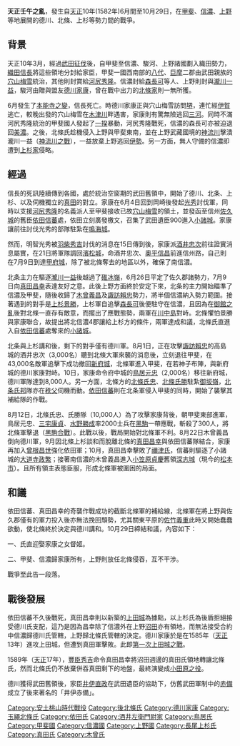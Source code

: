 {{Campaignbox 後北條氏重大戰役}}
{{Campaignbox 德川家重大戰役}}
'''天正壬午之亂'''，發生自[[天正_(日本)|天正]]10年(1582年)6月間至10月29日，在[[甲斐|甲斐]]、[[信濃|信濃]]、[[上野|上野]]等地展開的德川、北條、上杉等勢力間的戰爭。

== 背景 ==

天正10年3月，經過[[武田征伐|武田征伐]]後，自甲斐至信濃、駿河、上野諸國劃入織田勢力，[[織田信長|織田信長]]將這些領地分封給家臣，甲斐一國西南部的[[八代|八代]]、[[巨摩|巨摩]]二郡由武田親族的[[穴山梅雪|穴山梅雪]]統治，其他則封賞給[[河尻秀隆|河尻秀隆]]。信濃封給[[森長可|森長可]]等人、上野則封與[[瀧川一益|瀧川一益]]，駿河由贈與盟友[[德川家康|德川家康]]，曾在戰中出力的[[後北條氏|北條家]]則一無所獲。

6月發生了[[本能寺之變|本能寺之變]]，信長死亡。時德川家康正與穴山梅雪訪問[[堺|堺]]，連忙經[[伊賀國|伊賀]]逃亡，較晚出發的穴山梅雪在[[木津川|木津川]]畔遇害，家康則有驚無險逃回[[三河|三河]]。同時不滿河尻秀隆統治的甲斐國人發起了[[一揆|一揆]]暴動，河尻秀隆戰死，信濃的森長可亦被迫退回[[美濃國|美濃]]。之後，北條氏趁機侵入上野與甲斐東南，並在上野武藏國境的[[神流川|神流川]]擊潰瀧川一益（[[神流川之戰|神流川之戰]]），一益放棄上野逃回[[伊勢國|伊勢]]。另一方面，無人守備的信濃即遭到[[上杉家|上杉家]]侵略。

== 經過 ==

信長的死訊陸續傳到各國，處於統治空窗期的武田舊領中，開始了德川、北条、上杉、以及伺機獨立的[[真田氏|真田]]的對立。家康在6月4日回到岡崎後發起[[明智光秀|光秀]]討伐軍，同時以支援[[河尻秀隆|河尻秀隆]]的名義派人至甲斐接收已故[[穴山梅雪|穴山梅雪]]的領土，並發函至信州[[佐久城|佐久城]]的舊臣[[依田信蕃|依田信蕃]]處，依田立刻廣發檄文，召集了武田遺臣900進入[[小諸城|小諸城]]。家康讓前往討伐光秀的部隊駐紮在[[鳴海城|鳴海城]]。

然而，明智光秀被[[羽柴秀吉|羽柴秀吉]]討伐的消息在15日傳到後，家康派[[酒井忠次|酒井忠次]]前往證實消息屬實，在21日將軍隊調回[[濱松城|濱松城]]，命酒井忠次、[[奧平信昌|奧平信昌]]前進信州路，自己則在7月9日到達[[甲府城|甲府城]]，除了被北條奪去的地區以外，確保了南信濃。

北条主力在驅逐[[瀧川一益|瀧川一益]]後越過了[[碓冰嶺|碓冰嶺]]，6月26日平定了佐久郡諸勢力，7月9日向[[真田昌幸|真田昌幸]]表達友好之意。此後上野方面終於安定下來，北条的主力開始瞄準了信濃及甲斐，隨後收歸了[[木曾義昌|木曾義昌]]及[[諏訪賴忠|諏訪賴忠]]勢力，將半個信濃納入勢力範圍。接著遇到的對手是[[上杉景勝|上杉景勝]]，上杉軍自追擊[[森長可|森長可]]後便駐守在信濃，且因為在[[御館之亂|御館之亂]]後對北條一直存有敵意，而擺出了應戰態勢，兩軍在[[川中島|川中島]]對峙。北條懼怕景勝與家康聯合，故提出將北信濃4郡讓給上杉方的條件，兩軍達成和議，北條氏直進入自[[依田信蕃|依田信蕃]]處奪來的[[小諸城|小諸城]]。

北条與上杉講和後，剩下的對手僅有德川軍。8月1日，正在攻擊[[諏訪賴忠|諏訪賴忠]]的高島城的酒井忠次（3,000名）聽到北條大軍來襲的消息後，立刻退往甲斐，在43,000名敵軍追擊下成功撤回[[新府城|新府城]]，北條軍進入甲斐，在若神子布陣，與新府城的德川家康對峙。10日，家康命令府中城的[[鳥居元忠|鳥居元忠]]（2,000名）移往新府城，德川軍隊達到8,000人。另一方面，北條方的[[北條氏忠|北條氏忠]]、[[北條氏勝|北條氏勝]]駐紮[[御坂嶺|御坂嶺]]，[[北条氏邦|北条氏邦]]隊亦在[[秩父|秩父]]伺機而動。[[依田信蕃|依田信蕃]]則在北条軍侵入甲斐的同時，開始了襲擊其補給隊的作戰。

8月12日，北條氏忠、氏勝隊（10,000人）為了攻擊家康背後，朝甲斐東部進軍，鳥居元忠、[[三宅康貞|三宅康貞]]、[[水野勝成|水野勝成]]率2000士兵在[[黑駒|黑駒]]一帶應戰，斬殺了300人，將北條軍擊退（[[黑駒合戰|黑駒合戰]]）。此戰以後，戰局開始對北條軍不利。8月22日木曾義昌倒向德川軍，9月因北條上杉談和而脫離北條的[[真田昌幸|真田昌幸]]與依田信蕃隊結合，家康再加入[[曾根昌世|曾根昌世]]強化依田軍；10月，真田昌幸擊敗了[[禰津氏|禰津氏]]，信蕃則驅逐了小諸城的[[大道寺政繁|大道寺政繁]]；接著南信濃的木曾義昌進入[[小笠原貞慶|小笠原貞慶]]舊領[[深志城|深志城]]（現今的[[松本市|松本市]]）。且所有領主表態臣服，形成北條軍被圍困的局面。

== 和議 ==

依田信蕃、真田昌幸的奇襲作戰成功的截斷北條軍的補給線，北條軍在將上野與佐久郡僅有的軍力投入後亦無法挽回頹勢，尤其關東平原的[[佐竹義重|佐竹義重]]此時又開始蠢蠢欲動，使北條終於決定與德川講和。10月29日締結和議，內容如下：

一、氏直迎娶家康之女督姬。 

二、甲斐、信濃歸家康所有，上野則放任北條侵吞，互不干涉。

戰爭至此告一段落。

== 戰後發展 ==

依田信蕃不久後戰死，真田昌幸則以新築的[[上田城|上田城]]為據點，以上杉氏為後盾拒絕接受德川氏支配，這乃是因為昌幸除了信濃外在上野[[沼田|沼田]]亦有領地，而無法接受合約中信濃歸德川氏管轄，上野歸北條氏管轄的決定。德川家康於是在1585年（[[天正_(日本)|天正]]13年）進攻上田城，但遭到真田軍擊敗。此即[[第一次上田城之戰|第一次上田城之戰]]。

1589年（[[天正_(日本)|天正]]17年），[[豐臣秀吉|豐臣秀吉]]命令真田昌幸將沼田週邊的真田氏領地轉讓北條氏，然而北條氏仍不放棄併吞真田剩下的地盤，最終演變成[[小田原之役|小田原之役]]。

德川獲得武田舊領後，家臣[[井伊直政|井伊直政]]在武田遺臣的協助下，仿舊武田軍制中的[[赤備|赤備]]成立了後來著名的「井伊赤備」。




[[Category:安土桃山時代戰役|Category:安土桃山時代戰役]]
[[Category:後北條氏|Category:後北條氏]]
[[Category:德川家康|Category:德川家康]]
[[Category:玉繩北條氏|Category:玉繩北條氏]]
[[Category:依田氏|Category:依田氏]]
[[Category:酒井左衛門尉家|Category:酒井左衛門尉家]]
[[Category:鳥居氏|Category:鳥居氏]]
[[Category:甲斐國|Category:甲斐國]]
[[Category:信濃國|Category:信濃國]]
[[Category:上野國|Category:上野國]]
[[Category:長尾上杉氏|Category:長尾上杉氏]]
[[Category:真田氏|Category:真田氏]]
[[Category:木曾氏|Category:木曾氏]]